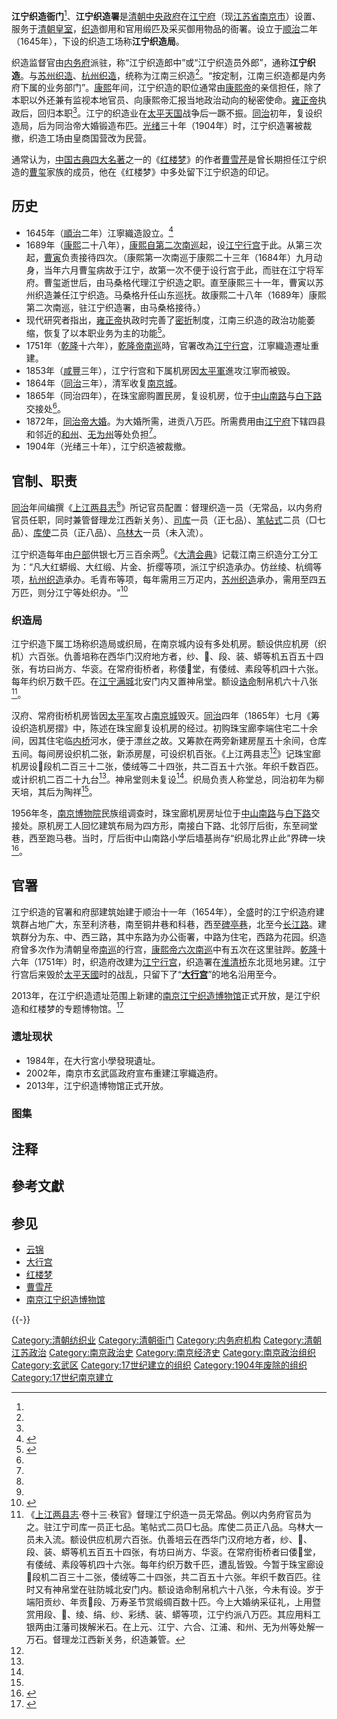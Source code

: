 '''江宁织造衙门'''<ref name=aa1/>{{Rp|70}}、'''江宁织造署'''是[[清朝中央政府|清朝中央政府]]在[[江宁府|江宁府]]（现[[江苏省|江苏省]][[南京市|南京市]]）设置、服务于[[清朝皇室|清朝皇室]]，[[织造|织造]]御用和官用缎匹及采买御用物品的衙署。设立于[[顺治|顺治]]二年（1645年），下设的织造工场称'''江宁织造局'''。

织造监督官由[[内务府|内务府]]派驻，称“江宁织造郎中”或“江宁织造员外郎”，通称'''江宁织造'''。与[[苏州织造|苏州织造]]、[[杭州织造|杭州织造]]，统称为江南三织造<ref name=aa1/>{{Rp|70}}。“按定制，江南三织造都是内务府下属的业务部门”。[[康熙|康熙]]年间，江宁织造的职位通常由[[康熙帝|康熙帝]]的亲信担任，除了本职以外还兼有监视本地官员、向康熙帝汇报当地政治动向的秘密使命。[[雍正帝|雍正帝]]执政后，回归本职<ref name=aa2/>{{Rp|42—45}}。江宁的织造业在[[太平天国|太平天国]]战争后一蹶不振。[[同治|同治]]初年，复设织造局，后为同治帝大婚锻造布匹。[[光绪|光绪]]三十年（1904年）时，江宁织造署被裁撤，织造工场由皇商国营改为民营。

通常认为，[[中国古典四大名著|中国古典四大名著]]之一的《[[红楼梦|红楼梦]]》的作者[[曹雪芹|曹雪芹]]是曾长期担任江宁织造的[[曹玺|曹玺]]家族的成员，他在《红楼梦》中多处留下江宁织造的印记。

== 历史 ==
* 1645年（[[順治|順治]]二年）江寧織造設立。<ref name="南都">{{Cite web |url=http://news.sina.com.cn/c/sd/2009-02-15/131917218956.shtml |title=江宁织造府复建背后：官商学历经25年利益博弈 |access-date=2010-12-29 |archive-date=2021-02-21 |archive-url=https://web.archive.org/web/20210221022416/http://news.sina.com.cn/c/sd/2009-02-15/131917218956.shtml |dead-url=no }}</ref>
* 1689年（[[康熙|康熙]]二十八年），[[康熙帝南巡|康熙自第二次南巡]]起，设[[江宁行宫|江宁行宫]]于此。从第三次起，[[曹寅|曹寅]]负责接待四次。（康熙第一次南巡于康熙二十三年（1684年）九月动身，当年六月曹玺病故于江宁，故第一次不便于设行宫于此，而驻在江宁将军府。曹玺逝世后，由马桑格代理江宁织造之职。直至康熙三十一年，曹寅以苏州织造兼任江宁织造。马桑格升任山东巡抚。故康熙二十八年（1689年）康熙第二次南巡，驻江宁织造署，由马桑格接待。）
* 现代研究者指出，[[雍正帝|雍正帝]]执政时完善了[[密折|密折]]制度，江南三织造的政治功能萎缩，恢复了以本职业务为主的功能<ref name="aa2">{{Cite journal
|last =
|first =
|author =韦庆远
|coauthors =
|date =1992
|year =
|month =
|title =《江南三织造与清代前期政治》
|journal =史学集刊
|volume =
|issue =1992年第3期
|pages =42—50
|publisher =吉林大学
|location =吉林省长春市
|issn =0559-8095
|pmid =
|doi =
|bibcode =
|oclc =
|id =
|url =http://www.iqh.net.cn/info.asp?column_id=4885
|language =Zh-hans
|access-date =2021-08-27
|archive-date =2021-11-18
|archive-url =https://web.archive.org/web/20211118220532/http://www.iqh.net.cn/info.asp?column_id=4885
|dead-url =no
}}</ref>{{Rp|45}}。
* 1751年（[[乾隆|乾隆]]十六年），[[乾隆帝南巡|乾隆帝南巡]]時，官署改為[[江宁行宫|江宁行宫]]，江寧織造遷址重建。
* 1853年（[[咸丰_(年号)|咸豐]]三年），江宁行宫和下属机房因[[太平軍|太平軍]]進攻江寧而被毁。
* 1864年（[[同治|同治]]三年），清军收复[[南京城|南京城]]。
* 1865年（同治四年），在珠宝廊购置民房，复设机房，位于[[中山南路_(南京)|中山南路]]与[[白下路|白下路]]交接处<ref name="a1"/>。
* 1872年，[[同治帝|同治帝]][[清帝大婚|大婚]]。为大婚所需，进贡八万匹。所需费用由[[江宁府|江宁府]]下辖四县{{noteTag|1=四县即[[上元县|上元县]]、[[江宁县|江宁县]]、[[六合县|六合县]]、[[江浦县|江浦县]]。}}和邻近的[[和州直隸州|和州]]、[[無為州|无为州]]等处负担<ref name="sjlxz1"/>。
* 1904年（光绪三十年），江宁织造被裁撤。

== 官制、职责 ==

[[同治|同治]]年间编撰《[[上江两县志|上江两县志]]<ref name="sjlxz1"/>》所记官员配置：督理织造一员（无常品，以内务府官员任职，同时兼管督理龙江西新关务）、[[司库|司库]]一员（正七品）、[[笔帖式|笔帖式]]二员（□七品{{noteTag|1=《上江两县志·卷十三·秩官》原文缺字。}}）、[[库使|库使]]二员（正八品）、[[乌林大|乌林大]]一员（未入流）。

江宁织造每年由[[清朝户部|户部]]供银七万三百余两<ref name="a1"/>。《[[大清会典|大清会典]]》记载江南三织造分工分工为：“凡大红蟒缎、大红缎、片金、折缨等项，派江宁织造承办。仿丝绫、杭绸等项，[[杭州织造|杭州织造]]承办。毛青布等项，每年需用三万疋内，[[苏州织造|苏州织造]]承办，需用至四五万匹，则分江宁等处织办。“<ref name="aa1">{{Cite journal
|last =
|first =
|author =郭琪 
|coauthors =
|date =2014
|year =
|month =
|title =《身兼数职的江南三织造》
|journal =中国档案
|volume =
|issue =2014年第12期
|pages =70—71
|publisher =中国档案杂志社
|location =北京市
|issn =1007-5054
|pmid =
|doi =
|bibcode =
|oclc =
|id =
|url =http://www.cqvip.com/QK/91084X/201412/90716865504849524950485148.html
|language =Zh-hans
}}</ref>{{Rp|70}}

=== 织造局 ===

江宁织造下属工场称织造局或织局，在南京城内设有多处机房。额设供应机房（织机）六百张。仇善培称在西华门汉府地方者，纱、、段、装、蟒等机五百五十四张，有坊曰尚方、华衮。在常府街桥者，称倭堂，有倭绒、素段等机四十六张。每年约织万数千匹。在[[江宁满城|江宁满城]]北安门内又置神帛堂。额设[[诰命|诰命]]制帛机六十八张<ref name="sjlxz1">《[[上江两县志|上江两县志]]·卷十三·秩官》督理江宁织造一员无常品。例以内务府官员为之。驻江宁司库一员正七品。笔帖式二员□七品。库使二员正八品。乌林大一员未入流。额设供应机房六百张。仇善培云在西华门汉府地方者，纱、、段、装、蟒等机五百五十四张，有坊曰尚方、华衮。在常府街桥者曰倭堂，有倭绒、素段等机四十六张。每年约织万数千匹，遭乱皆毁。今暂于珠宝廊设段机二百三十二张，倭绒等二十四张，共二百五十六张。年织千数百匹。往时又有神帛堂在驻防城北安门内。额设诰命制帛机六十八张，今未有设。岁于端阳贡纱、年贡段、万寿圣节赏缎绸百数十匹。今上大婚纳采征礼，上用暨赏用段、、绫、绢、纱、彩绣、装、蟒等项，江宁约派八万匹。其应用料工银两由江藩司拨解米石。在上元、江宁、六合、江浦、和州、无为州等处解一万石。督理龙江西新关务，织造兼管。</ref>。

汉府、常府街桥机房皆因[[太平军|太平军]]攻占[[南京城|南京城]]毁灭。[[同治|同治]]四年（1865年）七月《筹设织造机房摺》中，陈述在珠宝廊复设机房的经过。初购珠宝廊李端住宅二十余间，因其住宅临[[内桥|内桥]]河水，便于漂丝之故。又筹款在两旁新建房屋五十余间，仓库五间。每间房设织机二张，新添房屋，可设织机百张。《上江两县志<ref name="sjlxz1"/>》记珠宝廊机房设段机二百三十二张，倭绒等二十四张，共二百五十六张。年织千数百匹。或计织机二百二十九台<ref name="a1"/>。神帛堂则未复设<ref name="sjlxz1"/>。织局负责人称堂总，同治初年为柳天培，其后为陶祥<ref name="a1"/>。

1956年冬，[[南京博物院|南京博物院]]民族组调查时，珠宝廊机房房址位于[[中山南路_(南京)|中山南路]]与[[白下路|白下路]]交接处。原机房工人回忆建筑布局为四方形，南接白下路、北邻厅后街，东至祠堂巷，西至跑马巷。当时，厅后街中山南路小学后墙基尚存“织局北界止此”界碑一块<ref name="a1">{{Cite journal|quotes = 
|last = 
|first = 
|author = 南京博物院民族组
|coauthors = 
|date = 
|year = 1958
|month = 
|title = 《清末南京丝织业的初步调查》4.“织局”调查
|journal = 近代史资料
|volume = 
|issue = 1958年第2期
|pages = 
|publisher = 科学出版社
|location = 北京市
|issn = 
|pmid = 
|doi = 
|bibcode = 
|oclc = 
|id = 
|url = http://jds.cass.cn/cbw/jdszl/qwty/201605/t20160506_3328671.shtml
|language = Zh-hans
|format = 
|accessdate = 
|laysummary = 
|laysource = 
|laydate = 
|quote = 
|archive-date = 2021-02-21
|archive-url = https://web.archive.org/web/20210221022421/http://jds.cass.cn/cbw/jdszl/qwty/201605/t20160506_3328671.shtml
|dead-url = no
}}</ref>。

== 官署 ==

{{main|江宁行宫}}

江宁织造的官署和府邸建筑始建于顺治十一年（1654年），全盛时的江宁织造府建筑群占地广大，东至利济巷，南至铜井巷和科巷，西至[[碑亭巷|碑亭巷]]，北至今[[长江路_(南京)|长江路]]。建筑群分为东、中、西三路，其中东路为办公衙署，中路为住宅，西路为花园。织造府曾多次作为清朝皇帝[[南巡|南巡]]的行宫，[[康熙帝|康熙帝]][[康熙帝南巡|六次南巡]]中有五次在这里驻跸。[[乾隆|乾隆]]十六年（1751年）时，织造府改建为[[江宁行宫|江宁行宫]]，织造署在[[淮清桥|淮清桥]]东北觅地另建。江宁行宫后来毁於[[太平天國|太平天國]]时的战乱，只留下了“'''[[大行宫|大行宫]]'''”的地名沿用至今。

2013年，在江宁织造遗址范围上新建的[[南京江宁织造博物馆|南京江宁织造博物馆]]正式开放，是江宁织造和红楼梦的专题博物馆。<ref name="新华网">{{Cite web |url=http://news.xinhuanet.com/shuhua/2013-02/02/c_124313519.htm |title=云锦、旗袍、红楼文学汇聚“江宁织造博物馆” |access-date=2013-02-06 |archive-date=2013-11-26 |archive-url=https://web.archive.org/web/20131126200902/http://news.xinhuanet.com/shuhua/2013-02/02/c_124313519.htm |dead-url=no }}</ref>

=== 遗址现状 ===

{{Main|南京江宁织造博物馆}}

* 1984年，在大行宮小學發現遺址。
* 2002年，南京市玄武區政府宣布重建江寧織造府。
* 2013年，江宁织造博物馆正式开放。

=== 图集 ===
{{multiple image
|align = left
|image1 = Model of Jiangning Weaving Government 03 2013-05.JPG
|width1 = 240
|caption1 = 江宁织造府模型，展出于南京江宁织造府博物馆（下同），东南俯瞰
|image2 = Model of Jiangning Weaving Government 04 2013-05.JPG
|width2 = 240
|caption2 = 西南俯瞰
|image3 = Model of Jiangning Weaving Government 01 2013-05.JPG
|width3 = 240
|caption3 = 东路建筑
|image4 = Model of Jiangning Weaving Government 02 2013-05.JPG
|width4 = 240
|caption4 = 中路建筑
}}
{{clear}}
{{multiple image
|align = left
|image1 = Model of Jiangning Weaving Government 07 2013-05.JPG
|width1 = 240
|caption1 = 西花园，西南俯瞰
|image2 = Model of Jiangning Weaving Government 05 2013-05.JPG
|width2 = 240
|caption2 = 西花园，西北俯瞰
|image3 = Jiangning zhizaofu in Nanjing 2012-10.JPG
|width3 = 240
|caption3 = 南京江宁织造府博物馆，南面
|image4 = Principal Hall of Jiangning Weaving Government 2013-05.JPG
|width4 = 240
|caption4 = 大堂勤政堂复原陈列，匾额为康熙御笔
}}
{{clear}}

== 注释 ==
{{NoteFoot}}

== 參考文獻 ==
{{Reflist|35em}}

== 参见 ==
{{Portal box|南京|历史||中国建筑|中国文化遗产}}
* [[云锦|云锦]]
* [[大行宫|大行宫]]
* [[红楼梦|红楼梦]]
* [[曹雪芹|曹雪芹]]
* [[南京江宁织造博物馆|南京江宁织造博物馆]]

{{-}}
{{江苏省境内的古衙署}}
{{江南三织造}}
{{红楼梦}}
{{江苏行政区划史|清}}

{{DEFAULTSORT:J}}
[[Category:清朝纺织业|Category:清朝纺织业]]
[[Category:清朝衙门|Category:清朝衙门]]
[[Category:内务府机构|Category:内务府机构]]
[[Category:清朝江苏政治|Category:清朝江苏政治]]
[[Category:南京政治史|Category:南京政治史]]
[[Category:南京经济史|Category:南京经济史]]
[[Category:南京政治组织|Category:南京政治组织]]
[[Category:玄武区|Category:玄武区]]
[[Category:17世纪建立的组织|Category:17世纪建立的组织]]
[[Category:1904年废除的组织|Category:1904年废除的组织]]
[[Category:17世纪南京建立|Category:17世纪南京建立]]